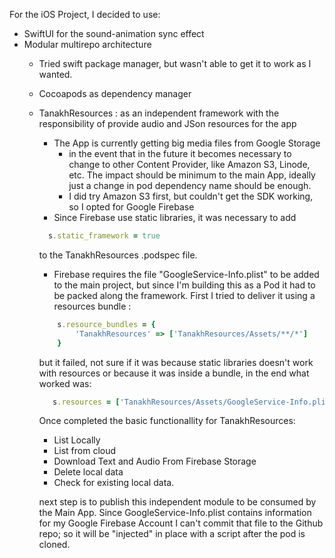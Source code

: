 For the iOS Project, I decided to use:
- SwiftUI for the sound-animation sync effect
- Modular multirepo architecture
    - Tried swift package manager, but wasn't able to get it to work as I wanted.
    - Cocoapods as dependency manager 

    - TanakhResources : as an independent framework with the responsibility of provide audio and JSon resources for the app
        - The App is currently getting big media files from Google Storage
            - in the event that in the future it becomes necessary to change to other Content Provider, like Amazon S3, Linode, etc. The impact should be minimum to the main App, ideally just a change in pod dependency name should be enough.
            - I did try Amazon S3 first, but couldn't get the SDK working, so I opted for Google Firebase 
        - Since Firebase use static libraries, it was necessary to add 

        ```ruby
          s.static_framework = true
        ```

        to the TanakhResources .podspec file.
        - Firebase requires the file "GoogleService-Info.plist" to be added to the main project, but since I'm building this as a Pod it had to be packed along the framework. First I tried to deliver it using a resources bundle :

        ```ruby
            s.resource_bundles = {
                'TanakhResources' => ['TanakhResources/Assets/**/*']
            }
        ```

        but it failed, not sure if it was because static libraries doesn't work with resources or because it was inside a bundle, in the end what worked was:

        ```ruby
           s.resources = ['TanakhResources/Assets/GoogleService-Info.plist']
        ```

        Once completed the basic functionallity for TanakhResources:

        - List Locally
        - List from cloud
        - Download Text and Audio From Firebase Storage
        - Delete local data
        - Check for existing local data.

        next step is to publish this independent module to be consumed by the Main App.
        Since GoogleService-Info.plist contains information for my Google Firebase Account I can't commit that file to the Github repo; so it will be "injected" in place with a script after the pod is cloned.


        
        